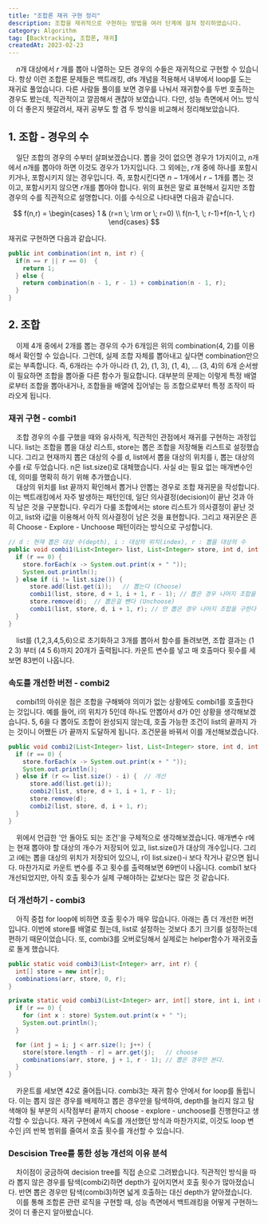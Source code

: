 ```yaml
---
title: "조합론 재귀 구현 정리"
description: 조합을 재귀적으로 구현하는 방법을 여러 단계에 걸쳐 정리하였습니다.
category: Algorithm
tag: [Backtracking, 조합론, 재귀]
createdAt: 2023-02-23
---
```


&nbsp; &nbsp; $n$개 대상에서 $r$ 개를 뽑아 나열하는 모든 경우의 수들은 재귀적으로 구현할 수 있습니다.
항상 이런 조합론 문제들은 백트래킹, dfs 개념을 적용해서 내부에서 loop를 도는 재귀로 풀었습니다. 
다른 사람들 풀이를 보면 경우를 나눠서 재귀함수를 두번 호출하는 경우도 봤는데, 직관적이고 깔끔해서 괜찮아 보였습니다. 
다만, 성능 측면에서 어느 방식이 더 좋은지 헷갈려서, 재귀 공부도 할 겸 두 방식을 비교해서 정리해보았습니다.

## 1. 조합 - 경우의 수

&nbsp; &nbsp; 일단 조합의 경우의 수부터 살펴보겠습니다.
뽑을 것이 없으면 경우가 1가지이고, $n$개에서 $n$개를 뽑아야 하면 이것도 경우가 1가지입니다.
그 외에는, $r$개 중에 하나를 포함시키거나, 포함시키지 않는 경우입니다.
즉, 포함시킨다면 $n-1$개에서 $r-1$개를 뽑는 것이고, 포함시키지 않으면 $r$개를 뽑아야 합니다.
위의 표현은 말로 표현해서 길지만 조합 경우의 수를 직관적으로 설명합니다. 이를 수식으로 나타내면 다음과 같습니다.

$$
f(n,r) =
\begin{cases}
1 & (r=n \; \rm or \; r=0) \\
f(n-1, \; r-1)+f(n-1, \; r)
\end{cases}
$$

재귀로 구현하면 다음과 같습니다.

```java
public int combination(int n, int r) {
  if(n == r || r == 0)  {
    return 1;
  } else {
    return combination(n - 1, r - 1) + combination(n - 1, r);
  }
}
```

## 2. 조합

&nbsp; &nbsp; 이제 4개 중에서 2개를 뽑는 경우의 수가 6개임은 위의 combination(4, 2)를 이용해서 확인할 수 있습니다. 
그런데, 실제 조합 자체를 뽑아내고 싶다면 combination만으로는 부족합니다. 
즉, 6개라는 수가 아니라 (1, 2), (1, 3), (1, 4), ... (3, 4)의 6개 순서쌍이 필요하면 조합을 뽑아줄 다른 함수가 필요합니다. 
대부분의 문제는 이렇게 특정 배열로부터 조합을 뽑아내거나, 조합들을 배열에 집어넣는 등 조합으로부터 특정 조작이 따라오게 됩니다.

### 재귀 구현 - combi1

&nbsp; &nbsp; 조합 경우의 수를 구했을 때와 유사하게, 직관적인 관점에서 재귀를 구현하는 과정입니다. 
list는 조합을 뽑을 대상 리스트, store는 뽑은 조합을 저장해둘 리스트로 설정했습니다. 
그리고 현재까지 뽑은 대상의 수를 d, list에서 뽑을 대상의 위치를 i, 뽑는 대상의 수를 r로 두었습니다. 
n은 list.size()로 대체했습니다. 사실 d는 필요 없는 매개변수인데, 의미를 명확히 하기 위해 추가했습니다.<br/>
&nbsp; &nbsp; 대상의 위치를 list 끝까지 확인해서 뽑거나 안뽑는 경우로 조합 재귀문을 작성합니다.
이는 백트래킹에서 자주 발생하는 패턴인데, 일단 의사결정(decision)이 끝난 것과 아직 남은 것을 구분합니다. 
우리가 다룰 조합에서는 store 리스트가 의사결정이 끝난 것이고, list와 i값을 이용해서 아직 의사결정이 남은 것을 표현합니다. 
그리고 재귀문은 흔히 Choose - Explore - Unchoose 패턴이라는 방식으로 구성합니다.

```java
// d : 현재 뽑은 대상 수(depth), i : 대상의 위치(index), r : 뽑을 대상의 수
public void combi1(List<Integer> list, List<Integer> store, int d, int i, int r) {
  if (r == 0) {
    store.forEach(x -> System.out.print(x + " "));
    System.out.println();
  } else if (i != list.size()) {
      store.add(list.get(i));   // 뽑는다 (Choose)
      combi1(list, store, d + 1, i + 1, r - 1); // 뽑은 경우 나머지 조합을 구한다(Explore)
      store.remove(d);  // 뽑은걸 뺀다 (Unchoose)
      combi1(list, store, d, i + 1, r); // 안 뽑은 경우 나머지 조합을 구한다
  }
}
```

&nbsp; &nbsp; list를 (1,2,3,4,5,6)으로 초기화하고 3개를 뽑아서 함수를 돌려보면, 조합 결과는 (1 2 3) 부터 (4 5 6)까지 20개가 출력됩니다.
카운트 변수를 넣고 매 호출마다 횟수를 세보면 83번이 나옵니다.

### 속도를 개선한 버전 - combi2

&nbsp; &nbsp; combi1의 아쉬운 점은 조합을 구해봐야 의미가 없는 상황에도 combi1를 호출한다는 것입니다. 
예를 들어, i의 위치가 5인데 하나도 안뽑아서 d가 0인 상황을 생각해보겠습니다.
5, 6을 다 뽑아도 조합이 완성되지 않는데, 호출 가능한 조건이 list의 끝까지 가는 것이니 어쨌든 i가 끝까지 도달하게 됩니다.
조건문을 바꿔서 이를 개선해보겠습니다.

```java
public void combi2(List<Integer> list, List<Integer> store, int d, int i, int r) {
  if (r == 0) {
    store.forEach(x -> System.out.print(x + " "));
    System.out.println();
  } else if (r <= list.size() - i) {  // 개선
      store.add(list.get(i));
      combi2(list, store, d + 1, i + 1, r - 1);
      store.remove(d);
      combi2(list, store, d, i + 1, r);
  }
}
```

&nbsp; &nbsp; 위에서 언급한 '안 돌아도 되는 조건'을 구체적으로 생각해보겠습니다.
매개변수 r에는 현재 뽑아야 할 대상의 개수가 저장되어 있고, list.size()가 대상의 개수입니다.
그리고 i에는 뽑을 대상의 위치가 저장되어 있으니, r이 list.size()-i 보다 작거나 같으면 됩니다.
마찬가지로 카운트 변수를 주고 횟수를 출력해보면 69번이 나옵니다. combi1 보다 개선되었지만, 아직 호출 횟수가 실제 구해야하는 값보다는 많은 것 같습니다.

### 더 개선하기 - combi3

&nbsp; &nbsp; 아직 중첩 for loop에 비하면 호출 횟수가 매우 많습니다.
아래는 좀 더 개선한 버전입니다. 이번에 store를 배열로 줬는데, list로 설정하는 것보다 초기 크기를 설정하는데 편하기 때문이었습니다.
또, combi3를 오버로딩해서 실제로는 helper함수가 재귀호출로 돌게 했습니다.

```java
public static void combi3(List<Integer> arr, int r) {
  int[] store = new int[r];
  combinations(arr, store, 0, r);
}

private static void combi3(List<Integer> arr, int[] store, int i, int r) {
  if (r == 0) {
    for (int x : store) System.out.print(x + " ");
    System.out.println();
  }

  for (int j = i; j < arr.size(); j++) {
    store[store.length - r] = arr.get(j);   // choose
    combinations(arr, store, j + 1, r - 1); // 뽑은 경우만 본다.
  }
}
```

&nbsp; &nbsp; 카운트를 세보면 42로 줄어듭니다. combi3는 재귀 함수 안에서 for loop를 돌립니다.
이는 뽑지 않은 경우를 배제하고 뽑은 경우만을 탐색하여, depth를 늘리지 않고 탐색해야 될 부분의 시작점부터 끝까지 choose - explore - unchoose를 진행한다고 생각할 수 있습니다. 
재귀 구현에서 속도를 개선했던 방식과 마찬가지로, 이것도 loop 변수인 j의 반복 범위를 줄여서 호출 횟수를 개선할 수 있습니다.

### Descision Tree를 통한 성능 개선의 이유 분석

&nbsp; &nbsp; 차이점이 궁금하여 decision tree를 직접 손으로 그려봤습니다.
직관적인 방식을 따라 뽑지 않은 경우를 탐색(combi2)하면 depth가 깊어지면서 호출 횟수가 많아졌습니다.
반면 뽑은 경우만 탐색(combi3)하면 넓게 호출하는 대신 depth가 얕아졌습니다.<br/>
&nbsp; &nbsp;  이를 통해 조합론 관련 로직을 구현할 때, 성능 측면에서 백트래킹을 어떻게 구현하느 것이 더 좋은지 알아봤습니다.
